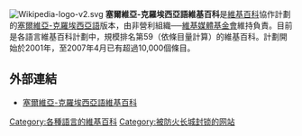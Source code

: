 [[File:Wikipedia-logo-v2.svg|right]]
'''塞爾維亞-克羅埃西亞語維基百科'''是[[維基百科|維基百科]]協作計劃的[[塞爾維亞-克羅埃西亞語|塞爾維亞-克羅埃西亞語]]版本，由非營利組織──[[維基媒體基金會|維基媒體基金會]]維持負責。目前是各語言維基百科計劃中，規模排名第59（依條目量計算）的維基百科。計劃開始於2001年，至2007年4月已有超過10,000個條目。

== 外部連結 ==
* [https://sh.wikipedia.org/wiki/Glavna_stranica 塞爾維亞-克羅埃西亞語維基百科] {{Wayback|url=https://sh.wikipedia.org/wiki/Glavna_stranica |date=20210304154152 }}

{{Wikipedia Editions}}
{{Wikipedia-stub}}

[[Category:各種語言的維基百科|Category:各種語言的維基百科]]
[[Category:被防火长城封锁的网站|Category:被防火长城封锁的网站]]